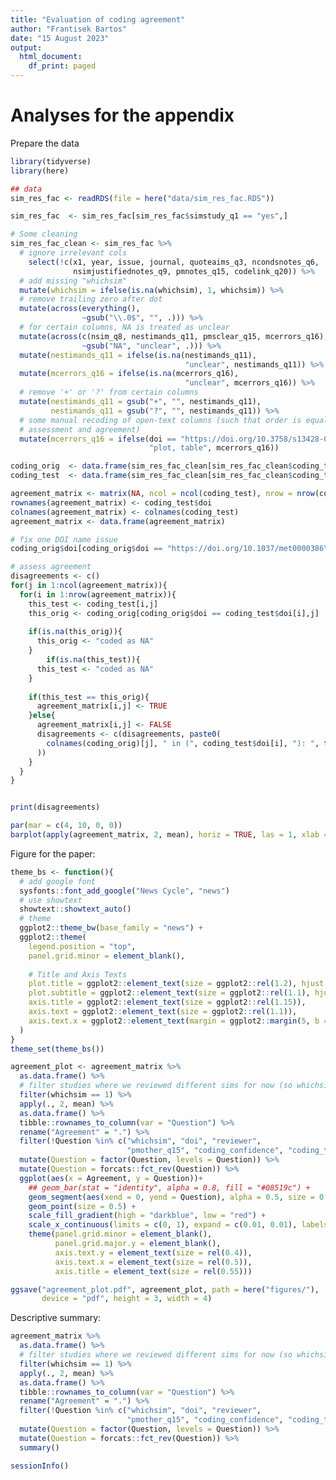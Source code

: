 ```yaml
---
title: "Evaluation of coding agreement"
author: "Frantisek Bartos"
date: "15 August 2023"
output:
  html_document:
    df_print: paged
---
```



# Analyses for the appendix

Prepare the data

```r
library(tidyverse)
library(here)

## data
sim_res_fac <- readRDS(file = here("data/sim_res_fac.RDS"))

sim_res_fac  <- sim_res_fac[sim_res_fac$simstudy_q1 == "yes",]

# Some cleaning
sim_res_fac_clean <- sim_res_fac %>% 
  # ignore irrelevant cols
    select(!c(x1, year, issue, journal, quoteaims_q3, ncondsnotes_q6,
              nsimjustifiednotes_q9, pmnotes_q15, codelink_q20)) %>% 
  # add missing "whichsim"
  mutate(whichsim = ifelse(is.na(whichsim), 1, whichsim)) %>% 
  # remove trailing zero after dot
  mutate(across(everything(),
                ~gsub("\\.0$", "", .))) %>% 
  # for certain columns, NA is treated as unclear
  mutate(across(c(nsim_q8, nestimands_q11, pmsclear_q15, mcerrors_q16),
                ~gsub("NA", "unclear", .))) %>% 
  mutate(nestimands_q11 = ifelse(is.na(nestimands_q11),
                                       "unclear", nestimands_q11)) %>% 
  mutate(mcerrors_q16 = ifelse(is.na(mcerrors_q16),
                                       "unclear", mcerrors_q16)) %>% 
  # remove '+' or '?' from certain columns
  mutate(nestimands_q11 = gsub("+", "", nestimands_q11),
         nestimands_q11 = gsub("?", "", nestimands_q11)) %>% 
  # some manual recoding of open-text columns (such that order is equal for
  # assessment and agreement)
  mutate(mcerrors_q16 = ifelse(doi == "https://doi.org/10.3758/s13428-021-01580-y",
                               "plot, table", mcerrors_q16))

coding_orig  <- data.frame(sim_res_fac_clean[sim_res_fac_clean$coding_type == "assessment",])
coding_test  <- data.frame(sim_res_fac_clean[sim_res_fac_clean$coding_type == "agreement",])

agreement_matrix <- matrix(NA, ncol = ncol(coding_test), nrow = nrow(coding_test))
rownames(agreement_matrix) <- coding_test$doi
colnames(agreement_matrix) <- colnames(coding_test)
agreement_matrix <- data.frame(agreement_matrix)

# fix one DOI name issue
coding_orig$doi[coding_orig$doi == "https://doi.org/10.1037/met0000386\r\n"] <- "https://doi.org/10.1037/met0000386"

```



```r
# assess agreement
disagreements <- c()
for(j in 1:ncol(agreement_matrix)){
  for(i in 1:nrow(agreement_matrix)){
    this_test <- coding_test[i,j]
    this_orig <- coding_orig[coding_orig$doi == coding_test$doi[i],j]
    
    if(is.na(this_orig)){
      this_orig <- "coded as NA"
    }
        if(is.na(this_test)){
      this_test <- "coded as NA"
    }
    
    if(this_test == this_orig){
      agreement_matrix[i,j] <- TRUE
    }else{
      agreement_matrix[i,j] <- FALSE
      disagreements <- c(disagreements, paste0(
        colnames(coding_orig)[j], " in (", coding_test$doi[i], "): ", this_orig, " vs ", this_test
      ))
    }
  }    
}


print(disagreements)

```


```r
par(mar = c(4, 10, 0, 0))
barplot(apply(agreement_matrix, 2, mean), horiz = TRUE, las = 1, xlab = "Proportion agreement")

```


Figure for the paper:
```r
theme_bs <- function(){
  # add google font
  sysfonts::font_add_google("News Cycle", "news")
  # use showtext
  showtext::showtext_auto()
  # theme
  ggplot2::theme_bw(base_family = "news") + 
  ggplot2::theme(
    legend.position = "top",
    panel.grid.minor = element_blank(),
    
    # Title and Axis Texts
    plot.title = ggplot2::element_text(size = ggplot2::rel(1.2), hjust = 0.5),
    plot.subtitle = ggplot2::element_text(size = ggplot2::rel(1.1), hjust = 0.5),
    axis.title = ggplot2::element_text(size = ggplot2::rel(1.15)),
    axis.text = ggplot2::element_text(size = ggplot2::rel(1.1)),
    axis.text.x = ggplot2::element_text(margin = ggplot2::margin(5, b = 10))
  )
}
theme_set(theme_bs())

agreement_plot <- agreement_matrix %>% 
  as.data.frame() %>% 
  # filter studies where we reviewed different sims for now (so whichsim == TRUE/1)
  filter(whichsim == 1) %>% 
  apply(., 2, mean) %>% 
  as.data.frame() %>% 
  tibble::rownames_to_column(var = "Question") %>% 
  rename("Agreement" = ".") %>% 
  filter(!Question %in% c("whichsim", "doi", "reviewer", 
                          "pmother_q15", "coding_confidence", "coding_type")) %>% 
  mutate(Question = factor(Question, levels = Question)) %>%
  mutate(Question = forcats::fct_rev(Question)) %>% 
  ggplot(aes(x = Agreement, y = Question))+
    ## geom_bar(stat = "identity", alpha = 0.8, fill = "#08519c") +
    geom_segment(aes(xend = 0, yend = Question), alpha = 0.5, size = 0.2) +
    geom_point(size = 0.5) +
    scale_fill_gradient(high = "darkblue", low = "red") +
    scale_x_continuous(limits = c(0, 1), expand = c(0.01, 0.01), labels = scales::percent) +
    theme(panel.grid.minor = element_blank(),
          panel.grid.major.y = element_blank(),
          axis.text.y = element_text(size = rel(0.4)),
          axis.text.x = element_text(size = rel(0.5)),
          axis.title = element_text(size = rel(0.55)))

ggsave("agreement_plot.pdf", agreement_plot, path = here("figures/"),
       device = "pdf", height = 3, width = 4)

```


Descriptive summary:
```r
agreement_matrix %>% 
  as.data.frame() %>% 
  # filter studies where we reviewed different sims for now (so whichsim == TRUE/1)
  filter(whichsim == 1) %>% 
  apply(., 2, mean) %>% 
  as.data.frame() %>% 
  tibble::rownames_to_column(var = "Question") %>% 
  rename("Agreement" = ".") %>% 
  filter(!Question %in% c("whichsim", "doi", "reviewer", 
                          "pmother_q15", "coding_confidence", "coding_type")) %>% 
  mutate(Question = factor(Question, levels = Question)) %>%
  mutate(Question = forcats::fct_rev(Question)) %>% 
  summary()
```



```r
sessionInfo()
```

